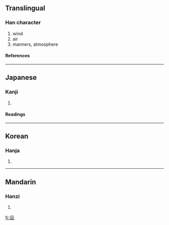 {{see|風}}

==Translingual==
===Han character===
{{Han char|rn=16|rad=几|as=04|sn=6|four=|canj=竹弓一一戈 (HNMMI)}}
# wind
# air
# manners, atmosphere
====References====
{{Han ref|kx=0134.121|dkj=01756|hdz=10277.010|uh=51E8|ud=20968}}
----
==Japanese==
===Kanji===
{{ja-kanji|grade=|rs=几04}}
# {{defn|Japanese}}
====Readings====
{{ja-readings|on=[[ふう]] (fū), [[ふ]] (fu)|kun=[[かぜ]] (kaze)}}
----
==Korean==
===Hanja===
{{ko-hanja|hangeul=풍|rv=pung|mr=p'ung}}
# {{defn|Korean}}
----
==Mandarin==
===Hanzi===
{{cmn-hanzi|pin=[[fēng]] ([[feng1]]), [[fěng]] ([[feng3]]), [[fèng]] ([[feng4]])|wg=feng<sup>1</sup>, feng<sup>3</sup>, feng<sup>4</sup>}}
# {{defn|Mandarin}}

[[fr:凨]]